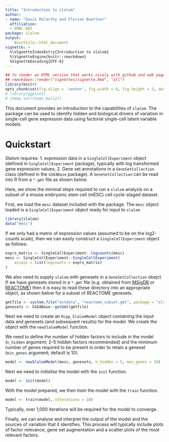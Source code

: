 ```yaml
---
title: "Introduction to slalom"
author:
- name: "Davis McCarthy and Florian Buettner"
  affiliation: 
  - EMBL-EBI
package: slalom
output:
    BiocStyle::html_document
vignette: >
  %\VignetteIndexEntry{Introduction to slalom}
  %\VignetteEngine{knitr::rmarkdown}
  %VignetteEncoding{UTF-8}
---
```



```r
## To render an HTML version that works nicely with github and web pages, do:
## rmarkdown::render("vignettes/vignette.Rmd", "all")
library(knitr)
opts_chunk$set(fig.align = 'center', fig.width = 6, fig.height = 5, dev = 'png')
# library(ggplot2)
# theme_set(theme_bw(12))
```

This document provides an introduction to the capabilities of `slalom`. The 
package can be used to identify hidden and biological drivers of variation in
single-cell gene expression data using factorial single-cell latent
variable models.

# Quickstart
<a name="quickstart"></a>

Slalom requires:
1. expression data in a `SingleCellExperiment` object (defined in 
`SingleCellExperiment` package), typically with log transformed gene expression values;
2. Gene set annotations in a `GeneSetCollection` class (defined in the 
`GSEABase` package). A `GeneSetCollection` can be read into R from a `*.gmt` 
file as shown below.

Here, we show the minimal steps required to run a `slalom` analysis on a subset
of a mouse embryonic stem cell (mESC) cell cycle-staged dataset.

First, we load the `mesc` dataset included with the package. The `mesc` object
loaded is a `SingleCellExperiment` object ready for input to `slalom`

```r
library(slalom)
data("mesc")
```

If we only had a matrix of expression values (assumed to be on the log2-counts 
scale), then we can easily construct a `SingleCellExperiment` object as follows:

```r
exprs_matrix <- SingleCellExperiment::logcounts(mesc)
mesc <- SingleCellExperiment::SingleCellExperiment(
    assays = list(logcounts = exprs_matrix)
)
```

We also need to supply `slalom` with genesets in a `GeneSetCollection` obejct.
If we have genesets stored in a `*.gmt` file (e.g. obtained from 
[MSigDB](http://software.broadinstitute.org/gsea/msigdb) or 
[REACTOME](http://reactome.org/)) then it is easy to read these directory into
an appropriate object, as shown below for a subset of REACTOME genesets.


```r
gmtfile <- system.file("extdata", "reactome_subset.gmt", package = "slalom")
genesets <- GSEABase::getGmt(gmtfile)
```

Next we need to create an `Rcpp_SlalomModel` object containing the input data 
and genesets (and subsequent results) for the model. We create the object with
the `newSlalomModel` function.

We need to define the number of hidden factors to include in the model 
(`n_hidden` argument; 2--5 hidden factors recommended) and the minimum number of
genes required to be present in order to retain a geneset (`min_genes` argument;
default is 10).

```r
model <- newSlalomModel(mesc, genesets, n_hidden = 5, min_genes = 10)
```

Next we need to *initialise* the model with the `init` function. 

```r
model <- init(model)
```

With the model prepared, we then *train* the model with the `train` function.

```r
model <- train(model, nIterations = 10)
```

Typically, over 1,000 iterations will be required for the model to converge.

Finally, we can analyse and interpret the output of the model and the sources
of variation that it identifies. This process will typically include plots of
factor relevance, gene set augmentation and a scatter plots of the most relevant
factors.


